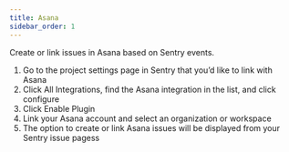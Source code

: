 ```yaml
---
title: Asana
sidebar_order: 1
---
```


Create or link issues in Asana based on Sentry events.

1. Go to the project settings page in Sentry that you’d like to link with Asana
2. Click All Integrations, find the Asana integration in the list, and click configure
3. Click Enable Plugin
4. Link your Asana account and select an organization or workspace
5. The option to create or link Asana issues will be displayed from your Sentry issue pagess
